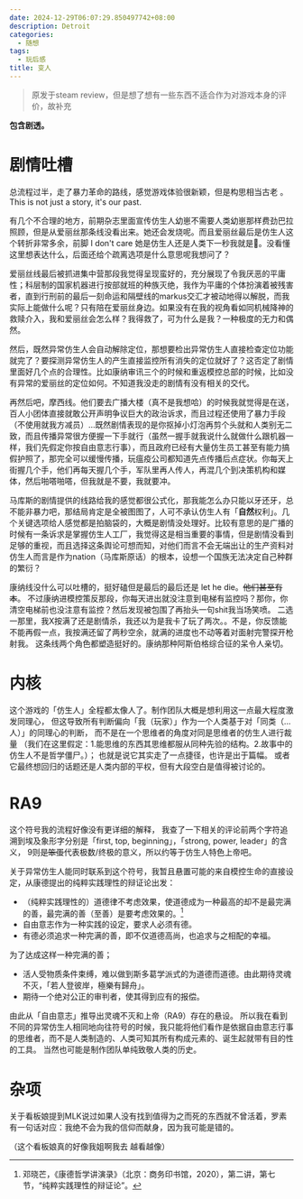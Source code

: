 ```yaml
---
date: 2024-12-29T06:07:29.850497742+08:00
description: Detroit
categories:
  - 随想
tags:
  - 玩后感
title: 变人
---
```


> 原发于steam review，但是想了想有一些东西不适合作为对游戏本身的评价，故补充

**包含剧透。**

# 剧情吐槽

总流程过半，走了暴力革命的路线，感觉游戏体验很新颖，但是构思相当古老 。This is not just a story, it's our past.

有几个不合理的地方，前期杂志里面宣传仿生人幼崽不需要人类幼崽那样费劲巴拉照顾，但是从爱丽丝那条线没看出来。她还会发烧呢。而且爱丽丝最后是仿生人这个转折非常多余，前脚 I don't care 她是仿生人还是人类下一秒我就是🤡。没看懂这里想表达什么，后面还给个疏离选项是什么意思呢我想问了？

爱丽丝线最后被抓进集中营那段我觉得呈现蛮好的，充分展现了令我厌恶的平庸性；科层制的国家机器进行按部就班的种族灭绝，我作为平庸的个体扮演着被残害者，直到行刑前的最后一刻命运和隔壁线的markus交汇才被动地得以解脱，而我实际上能做什么呢？只有陪在爱丽丝身边。如果没有在我的视角看如同机械降神的救赎介入，我和爱丽丝会怎么样？我得救了，可为什么是我？一种极度的无力和偶然。

然后，既然异常仿生人会自动解除定位，那想要检出异常仿生人直接检查定位功能就完了？要探测异常仿生人的产生直接监控所有消失的定位就好了？这否定了剧情里面好几个点的合理性。比如康纳审讯三个的时候和重返模控总部的时候，比如没有异常的爱丽丝的定位如何。不知道我没走的剧情有没有相关的交代。

再然后吧，摩西线。他们要去广播大楼（真不是我想哈）的时候我就觉得是在送，百人小团体直接就敢公开声明争议巨大的政治诉求，而且过程还使用了暴力手段（不使用就我方减员）…既然剧情表现的是你抠掉小灯泡再剪个头就和人类别无二致，而且传播异常很方便握一下手就行（虽然一握手就我说什么就做什么跟机器一样，我们先假定你按自由意志行事），而且政府已经有大量仿生员工甚至有能力搞假护照了，那完全可以缓慢传播，玩瘟疫公司都知道先点传播后点症状。你每天上街握几个手，他们再每天握几个手，军队里再人传人，再混几个到决策机构和媒体，然后啪嗒啪嗒，但我就是不要，我就要冲。

马库斯的剧情提供的线路给我的感觉都很公式化，那我能怎么办只能以牙还牙，总不能非暴力吧，那结局肯定是全被图图了，人可不承认仿生人有「**自然**权利」。几个关键选项给人感觉都是拍脑袋的，大概是剧情没处理好。比较有意思的是广播的时候有一条诉求是掌握仿生人工厂，我觉得这是相当重要的事情，但是剧情没看到足够的重视，而且选择这条舆论可想而知，对他们而言不会无端出让的生产资料对仿生人而言是作为nation（马库斯原话）的根本，设想一个国族无法决定自己种群的繁衍？

康纳线没什么可以吐槽的，挺好磕但是最后的最后还是 let he die。~~他们甚至有本~~。
不过康纳进模控策反那段，你每天进出就没注意到电梯有监控吗？那你，你清空电梯前也没注意有监控？然后发现被包围了再抬头一句shit我当场笑喷。
二选一那里，我X按满了还是剧情杀，我还以为是我卡了玩了两次。。不是，你反馈能不能再假一点，我按满还留了两秒空余，就满的进度也不动等着对面射完警探开枪射我。
这条线两个角色都塑造挺好的。康纳那种阿斯伯格综合征的呆令人亲切。


# 内核

这个游戏的「仿生人」全程都太像人了。制作团队大概是想利用这一点最大程度激发同理心，
但这导致所有判断偏向「我（玩家）」作为一个人类基于对「同类（...人）」的同理心的判断，
而不是在一个思维者的角度对同是思维者的仿生人进行裁量
（我们在这里假定：1.能思维的东西其思维都服从同种先验的结构。2.故事中的仿生人不是哲学僵尸。）；
也就是说它其实走了一点捷径，也许是出于篇幅。
或者它最终想回归的话题还是人类内部的平权，但有大段空白是值得被讨论的。


# RA9

这个符号我的流程好像没有更详细的解释，
我查了一下相关的评论前两个字符追溯到埃及象形字分别是「first, top, beginning」，「strong, power, leader」的含义，
9则~~是笨蛋~~代表极数/终极的意义，所以约等于仿生人特色上帝吧。

关于异常仿生人能同时联系到这个符号，我暂且悬置可能的来自模控生命的直接设定，从康德提出的纯粹实践理性的辩证论出发：

+ （纯粹实践理性的）道德律不考虑效果，使道德成为一种最高的却不是最完满的善，最完满的善（至善）是要考虑效果的。[^1] 
+ 自由意志作为一种实践的设定，要求人必须有德。
+ 有德必须追求一种完满的善，即不仅道德高尚，也追求与之相配的幸福。

为了达成这样一种完满的善；

+ 活人受物质条件束缚，难以做到斯多葛学派式的为道德而道德。由此期待灵魂不灭，「若人登彼岸，極樂有歸舟」。
+ 期待一个绝对公正的审判者，使其得到应有的报偿。


由此从「自由意志」推导出灵魂不灭和上帝（RA9）存在的悬设。
所以我在看到不同的异常仿生人相同地向往符号的时候，我只能将他们看作是依据自由意志行事的思维者，而不是人类制造的、人类可知其所有构成元素的、诞生起就带有目的性的工具。
当然也可能是制作团队单纯致敬人类的历史。


# 杂项

关于看板娘提到MLK说过如果人没有找到值得为之而死的东西就不曾活着，罗素有一句话对应：我绝不会为我的信仰而献身，因为我可能是错的。

（这个看板娘真的好像我姐啊我去 越看越像）


[^1]: 邓晓芒，《康德哲学讲演录》（北京：商务印书馆，2020），第二讲，第七节，“纯粹实践理性的辩证论”。
